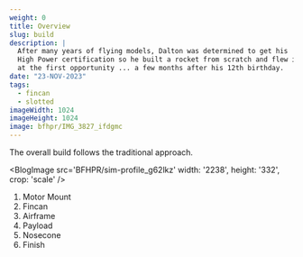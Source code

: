 ```yaml
---
weight: 0 
title: Overview
slug: build
description: |
  After many years of flying models, Dalton was determined to get his
  High Power certification so he built a rocket from scratch and flew it
  at the first opportunity ... a few months after his 12th birthday.
date: "23-NOV-2023"
tags:
  - fincan
  - slotted
imageWidth: 1024
imageHeight: 1024
image: bfhpr/IMG_3827_ifdgmc
---
```


The overall build follows the traditional approach.

<BlogImage
  src='BFHPR/sim-profile_g62lkz'
  width: '2238',
  height: '332',
  crop: 'scale' 
/>

1. Motor Mount
2. Fincan
3. Airframe
4. Payload
5. Nosecone
6. Finish
